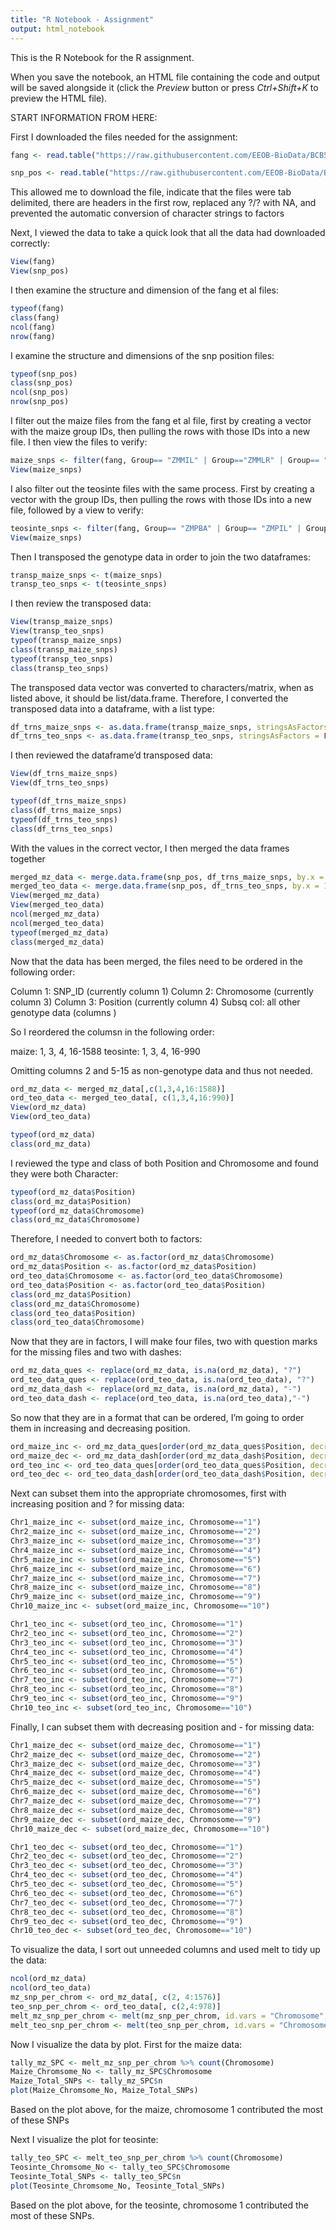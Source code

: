 ```yaml
---
title: "R Notebook - Assignment"
output: html_notebook
---
```


This is the R Notebook for the R assignment. 

When you save the notebook, an HTML file containing the code and output will be saved alongside it (click the *Preview* button or press *Ctrl+Shift+K* to preview the HTML file).


START INFORMATION FROM HERE:

First I downloaded the files needed for the assignment:

```r
fang <- read.table("https://raw.githubusercontent.com/EEOB-BioData/BCB546X-fall2017/master/UNIX_Assignment/fang_et_al_genotypes.txt", sep = "\t", header = TRUE, na.strings = "?/?", stringsAsFactors = FALSE)
```
```r
snp_pos <- read.table("https://raw.githubusercontent.com/EEOB-BioData/BCB546X-Fall2017/master/UNIX_Assignment/snp_position.txt", sep = "\t", header = TRUE, na.strings = "?/?", stringsAsFactors = FALSE)
```

This allowed me to download the file, indicate that the files were tab delimited, there are headers in the first row, replaced any ?/? with NA, and prevented the automatic conversion of character strings to factors

Next, I viewed the data to take a quick look that all the data had downloaded correctly:

```r
View(fang)
View(snp_pos)
```

I then examine the structure and dimension of the fang et al files:
```r
typeof(fang)
class(fang)
ncol(fang)
nrow(fang)

```
I examine the structure and dimensions of the snp position files:

```r
typeof(snp_pos)
class(snp_pos)
ncol(snp_pos)
nrow(snp_pos)
```

I filter out the maize files from the fang et al file, first by creating a vector with the maize group IDs, then pulling the rows with those IDs into a new file. I then view the files to verify:

```r
maize_snps <- filter(fang, Group== "ZMMIL" | Group=="ZMMLR" | Group== "ZMMMR")
View(maize_snps)
```

I also filter out the teosinte files with the same process. First by creating a vector with the group IDs, then pulling the rows with those IDs into a new file, followed by a view to verify:
```r
teosinte_snps <- filter(fang, Group== "ZMPBA" | Group== "ZMPIL" | Group== "ZMPJA")
View(maize_snps)
```

Then I transposed the genotype data in order to join the two dataframes:
```r
transp_maize_snps <- t(maize_snps)
transp_teo_snps <- t(teosinte_snps)
```
I then review the transposed data:
```r
View(transp_maize_snps)
View(transp_teo_snps)
typeof(transp_maize_snps)
class(transp_maize_snps)
typeof(transp_teo_snps)
class(transp_teo_snps)
```

The transposed data vector was converted to characters/matrix, when as listed above, it should be list/data.frame. Therefore, I converted the transposed data into a dataframe, with a list type:

```r
df_trns_maize_snps <- as.data.frame(transp_maize_snps, stringsAsFactors = FALSE)
df_trns_teo_snps <- as.data.frame(transp_teo_snps, stringsAsFactors = FALSE)
```
I then reviewed the dataframe'd transposed data:

```r
View(df_trns_maize_snps)
View(df_trns_teo_snps)

typeof(df_trns_maize_snps)
class(df_trns_maize_snps)
typeof(df_trns_teo_snps)
class(df_trns_teo_snps)
```
With the values in the correct vector, I then merged the data frames together

```r
merged_mz_data <- merge.data.frame(snp_pos, df_trns_maize_snps, by.x = 1, by.y = 0)
merged_teo_data <- merge.data.frame(snp_pos, df_trns_teo_snps, by.x = 1, by.y = 0)
View(merged_mz_data)
View(merged_teo_data)
ncol(merged_mz_data)
ncol(merged_teo_data)
typeof(merged_mz_data)
class(merged_mz_data)
```


Now that the data has been merged, the files need to be ordered in the following order:

Column 1: SNP_ID  (currently column 1)
Column 2: Chromosome (currently column 3)
Column 3: Position (currently column 4)
Subsq col: all other genotype data (columns )

So I reordered the columsn in the following order:

maize: 1, 3, 4, 16-1588
teosinte: 1, 3, 4, 16-990

Omitting columns 2 and 5-15 as non-genotype data and thus not needed.

```r
ord_mz_data <- merged_mz_data[,c(1,3,4,16:1588)]
ord_teo_data <- merged_teo_data[, c(1,3,4,16:990)]
View(ord_mz_data)
View(ord_teo_data)
```
```r
typeof(ord_mz_data)
class(ord_mz_data)
```
I reviewed the type and class of both Position and Chromosome and found they were both Character:

```r
typeof(ord_mz_data$Position)
class(ord_mz_data$Position)
typeof(ord_mz_data$Chromosome)
class(ord_mz_data$Chromosome)
```
Therefore, I needed to convert both to factors:

```r
ord_mz_data$Chromosome <- as.factor(ord_mz_data$Chromosome)
ord_mz_data$Position <- as.factor(ord_mz_data$Position)
ord_teo_data$Chromosome <- as.factor(ord_teo_data$Chromosome)
ord_teo_data$Position <- as.factor(ord_teo_data$Position)
class(ord_mz_data$Position)
class(ord_mz_data$Chromosome)
class(ord_teo_data$Position)
class(ord_teo_data$Chromosome)

```

Now that they are in factors, I will make four files, two with question marks for the missing files and two with dashes:

```r
ord_mz_data_ques <- replace(ord_mz_data, is.na(ord_mz_data), "?")
ord_teo_data_ques <- replace(ord_teo_data, is.na(ord_teo_data), "?")
ord_mz_data_dash <- replace(ord_mz_data, is.na(ord_mz_data), "-")
ord_teo_data_dash <- replace(ord_teo_data, is.na(ord_teo_data),"-")
```

So now that they are in a format that can be ordered, I'm going to order them in increasing and decreasing position.

```r
ord_maize_inc <- ord_mz_data_ques[order(ord_mz_data_ques$Position, decreasing=FALSE),]
ord_maize_dec <- ord_mz_data_dash[order(ord_mz_data_dash$Position, decreasing=FALSE),]
ord_teo_inc <- ord_teo_data_ques[order(ord_teo_data_ques$Position, decreasing=FALSE),]
ord_teo_dec <- ord_teo_data_dash[order(ord_teo_data_dash$Position, decreasing=FALSE),]
```
Next can subset them into the appropriate chromosomes, first with increasing position and ? for missing data:

```r
Chr1_maize_inc <- subset(ord_maize_inc, Chromosome=="1")
Chr2_maize_inc <- subset(ord_maize_inc, Chromosome=="2")
Chr3_maize_inc <- subset(ord_maize_inc, Chromosome=="3")
Chr4_maize_inc <- subset(ord_maize_inc, Chromosome=="4")
Chr5_maize_inc <- subset(ord_maize_inc, Chromosome=="5")
Chr6_maize_inc <- subset(ord_maize_inc, Chromosome=="6")
Chr7_maize_inc <- subset(ord_maize_inc, Chromosome=="7")
Chr8_maize_inc <- subset(ord_maize_inc, Chromosome=="8")
Chr9_maize_inc <- subset(ord_maize_inc, Chromosome=="9")
Chr10_maize_inc <- subset(ord_maize_inc, Chromosome=="10")

Chr1_teo_inc <- subset(ord_teo_inc, Chromosome=="1")
Chr2_teo_inc <- subset(ord_teo_inc, Chromosome=="2")
Chr3_teo_inc <- subset(ord_teo_inc, Chromosome=="3")
Chr4_teo_inc <- subset(ord_teo_inc, Chromosome=="4")
Chr5_teo_inc <- subset(ord_teo_inc, Chromosome=="5")
Chr6_teo_inc <- subset(ord_teo_inc, Chromosome=="6")
Chr7_teo_inc <- subset(ord_teo_inc, Chromosome=="7")
Chr8_teo_inc <- subset(ord_teo_inc, Chromosome=="8")
Chr9_teo_inc <- subset(ord_teo_inc, Chromosome=="9")
Chr10_teo_inc <- subset(ord_teo_inc, Chromosome=="10")
```

Finally, I can subset them with decreasing position and - for missing data:

```r
Chr1_maize_dec <- subset(ord_maize_dec, Chromosome=="1")
Chr2_maize_dec <- subset(ord_maize_dec, Chromosome=="2")
Chr3_maize_dec <- subset(ord_maize_dec, Chromosome=="3")
Chr4_maize_dec <- subset(ord_maize_dec, Chromosome=="4")
Chr5_maize_dec <- subset(ord_maize_dec, Chromosome=="5")
Chr6_maize_dec <- subset(ord_maize_dec, Chromosome=="6")
Chr7_maize_dec <- subset(ord_maize_dec, Chromosome=="7")
Chr8_maize_dec <- subset(ord_maize_dec, Chromosome=="8")
Chr9_maize_dec <- subset(ord_maize_dec, Chromosome=="9")
Chr10_maize_dec <- subset(ord_maize_dec, Chromosome=="10")

Chr1_teo_dec <- subset(ord_teo_dec, Chromosome=="1")
Chr2_teo_dec <- subset(ord_teo_dec, Chromosome=="2")
Chr3_teo_dec <- subset(ord_teo_dec, Chromosome=="3")
Chr4_teo_dec <- subset(ord_teo_dec, Chromosome=="4")
Chr5_teo_dec <- subset(ord_teo_dec, Chromosome=="5")
Chr6_teo_dec <- subset(ord_teo_dec, Chromosome=="6")
Chr7_teo_dec <- subset(ord_teo_dec, Chromosome=="7")
Chr8_teo_dec <- subset(ord_teo_dec, Chromosome=="8")
Chr9_teo_dec <- subset(ord_teo_dec, Chromosome=="9")
Chr10_teo_dec <- subset(ord_teo_dec, Chromosome=="10")

```


To visualize the data, I sort out unneeded columns and used melt to tidy up the data:

```r
ncol(ord_mz_data)
ncol(ord_teo_data)
mz_snp_per_chrom <- ord_mz_data[, c(2, 4:1576)]
teo_snp_per_chrom <- ord_teo_data[, c(2,4:978)]
melt_mz_snp_per_chrom <- melt(mz_snp_per_chrom, id.vars = "Chromosome", variable.name = "SNP column", na.rm = TRUE, value.name = "SNPs", factorsAsStrings = TRUE)
melt_teo_snp_per_chrom <- melt(teo_snp_per_chrom, id.vars = "Chromosome", variable.name = "SNP column", na.rm = TRUE, value.name = "SNPs", factorsAsStrings = TRUE)

```
Now I visualize the data by plot. First for the maize data: 

```r

tally_mz_SPC <- melt_mz_snp_per_chrom %>% count(Chromosome)
Maize_Chromsome_No <- tally_mz_SPC$Chromosome
Maize_Total_SNPs <- tally_mz_SPC$n
plot(Maize_Chromsome_No, Maize_Total_SNPs)
```



Based on the plot above, for the maize, chromosome 1 contributed the most of these SNPs

Next I visualize the plot for teosinte:

```r
tally_teo_SPC <- melt_teo_snp_per_chrom %>% count(Chromosome)
Teosinte_Chromsome_No <- tally_teo_SPC$Chromosome
Teosinte_Total_SNPs <- tally_teo_SPC$n
plot(Teosinte_Chromsome_No, Teosinte_Total_SNPs)
```

Based on the plot above, for the teosinte, chromosome 1 contributed the most of these SNPs.

